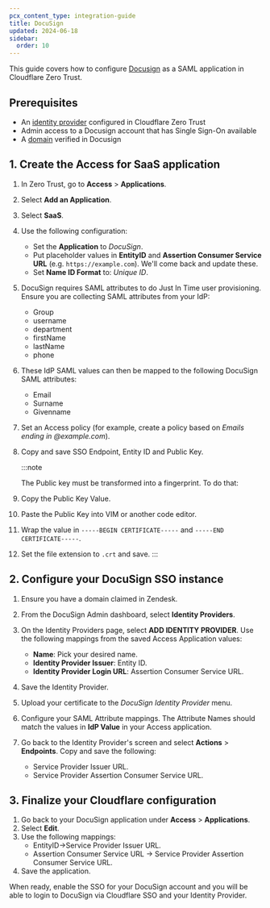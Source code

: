 ```yaml
---
pcx_content_type: integration-guide
title: DocuSign
updated: 2024-06-18
sidebar:
  order: 10
---
```


This guide covers how to configure [Docusign](https://support.docusign.com/s/document-item?language=en_US&bundleId=rrf1583359212854&topicId=ozd1583359139126.html&_LANG=enus) as a SAML application in Cloudflare Zero Trust.

## Prerequisites

- An [identity provider](/cloudflare-one/identity/idp-integration/) configured in Cloudflare Zero Trust
- Admin access to a Docusign account that has Single Sign-On available
- A [domain](https://support.docusign.com/s/document-item?language=en_US&bundleId=rrf1583359212854&topicId=gso1583359141256.html&_LANG=enus) verified in Docusign

## 1. Create the Access for SaaS application

1. In Zero Trust, go to **Access** > **Applications**.

2. Select **Add an Application**.

3. Select **SaaS**.

4. Use the following configuration:

   - Set the **Application** to _DocuSign_.
   - Put placeholder values in **EntityID** and **Assertion Consumer Service URL** (e.g. `https://example.com`). We'll come back and update these.
   - Set **Name ID Format** to: _Unique ID_.

5. DocuSign requires SAML attributes to do Just In Time user provisioning. Ensure you are collecting SAML attributes from your IdP:

   - Group
   - username
   - department
   - firstName
   - lastName
   - phone

6. These IdP SAML values can then be mapped to the following DocuSign SAML attributes:

   - Email
   - Surname
   - Givenname

7. Set an Access policy (for example, create a policy based on _Emails ending in @example.com_).

8. Copy and save SSO Endpoint, Entity ID and Public Key.

   :::note

   The Public key must be transformed into a fingerprint. To do that:

9. Copy the Public Key Value.

10. Paste the Public Key into VIM or another code editor.

11. Wrap the value in `-----BEGIN CERTIFICATE-----` and `-----END CERTIFICATE-----`.

12. Set the file extension to `.crt` and save.
    :::

## 2. Configure your DocuSign SSO instance

1. Ensure you have a domain claimed in Zendesk.

2. From the DocuSign Admin dashboard, select **Identity Providers**.

3. On the Identity Providers page, select **ADD IDENTITY PROVIDER**. Use the following mappings from the saved Access Application values:

   - **Name**: Pick your desired name.
   - **Identity Provider Issuer**: Entity ID.
   - **Identity Provider Login URL**: Assertion Consumer Service URL.

4. Save the Identity Provider.

5. Upload your certificate to the _DocuSign Identity Provider_ menu.

6. Configure your SAML Attribute mappings. The Attribute Names should match the values in **IdP Value** in your Access application.

7. Go back to the Identity Provider's screen and select **Actions** > **Endpoints**. Copy and save the following:
   - Service Provider Issuer URL.
   - Service Provider Assertion Consumer Service URL.

## 3. Finalize your Cloudflare configuration

1. Go back to your DocuSign application under **Access** > **Applications**.
2. Select **Edit**.
3. Use the following mappings:
   - EntityID->Service Provider Issuer URL.
   - Assertion Consumer Service URL -> Service Provider Assertion Consumer Service URL.
4. Save the application.

When ready, enable the SSO for your DocuSign account and you will be able to login to DocuSign via Cloudflare SSO and your Identity Provider.
